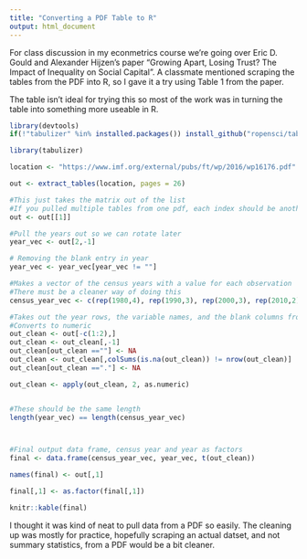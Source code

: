 ```yaml
---
title: "Converting a PDF Table to R"
output: html_document
---
```


For class discussion in my econmetrics course we're going over Eric D. Gould and Alexander Hijzen's paper "Growing Apart, Losing Trust? The Impact of Inequality on Social Capital". A classmate mentioned scraping the tables from the PDF into R, so I gave it a try using Table 1 from the paper.

The table isn't ideal for trying this so most of the work was in turning the table into something more useable in R.

```r
library(devtools)
if(!"tabulizer" %in% installed.packages()) install_github("ropensci/tabulizer")

library(tabulizer)

location <- "https://www.imf.org/external/pubs/ft/wp/2016/wp16176.pdf"

out <- extract_tables(location, pages = 26)

#This just takes the matrix out of the list
#If you pulled multiple tables from one pdf, each index should be another table
out <- out[[1]]

#Pull the years out so we can rotate later
year_vec <- out[2,-1]

# Removing the blank entry in year
year_vec <- year_vec[year_vec != ""]

#Makes a vector of the census years with a value for each observation
#There must be a cleaner way of doing this
census_year_vec <- c(rep(1980,4), rep(1990,3), rep(2000,3), rep(2010,2))

#Takes out the year rows, the variable names, and the blank columns from out
#Converts to numeric
out_clean <- out[-c(1:2),]
out_clean <- out_clean[,-1]
out_clean[out_clean ==""] <- NA
out_clean <- out_clean[,colSums(is.na(out_clean)) != nrow(out_clean)]
out_clean[out_clean =="."] <- NA

out_clean <- apply(out_clean, 2, as.numeric)


#These should be the same length
length(year_vec) == length(census_year_vec)



#Final output data frame, census year and year as factors
final <- data.frame(census_year_vec, year_vec, t(out_clean))

names(final) <- out[,1]

final[,1] <- as.factor(final[,1])

knitr::kable(final)
```

I thought it was kind of neat to pull data from a PDF so easily. The cleaning up was mostly for practice, hopefully scraping an actual datset, and not summary statistics, from a PDF would be a bit cleaner.
